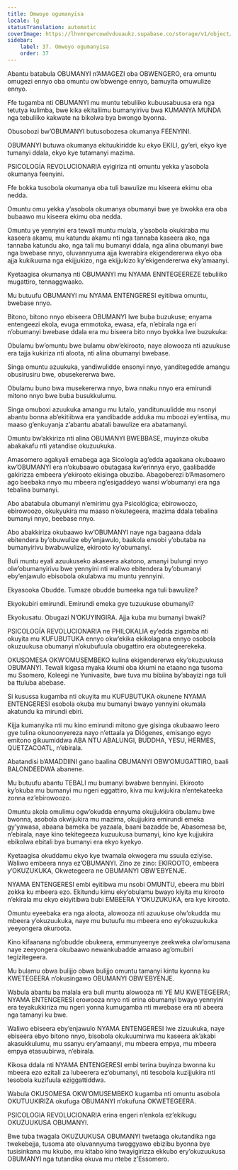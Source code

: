 ```yaml
---
title: Omwoyo ogumanyisa
locale: lg
statusTranslation: automatic
coverImage: https://lhvmrqwrcowdvduuaukz.supabase.co/storage/v1/object/public/strapi-uploads/small_cover-educacion-fundamental.webp-2d51a7828a2b1309555be27f7e2a61a0.webp
sidebar:
    label: 37. Omwoyo ogumanyisa
    order: 37
---
```

Abantu batabula OBUMANYI n’AMAGEZI oba OBWENGERO, era omuntu omugezi ennyo oba omuntu ow’obwenge ennyo, bamuyita omuwulize ennyo.

Ffe tugamba nti OBUMANYI mu muntu tebuliiko kubuusabuusa era nga tetutya kulimba, bwe kika ekitaliimu bumanyirivu bwa KUMANYA MUNDA nga tebuliiko kakwate na bikolwa bya bwongo byonna.

Obusobozi bw’OBUMANYI butusobozesa okumanya FEENYINI.

OBUMANYI butuwa okumanya ekituukiridde ku ekyo EKILI, gy’eri, ekyo kye tumanyi ddala, ekyo kye tutamanyi mazima.

PSICOLOGÍA REVOLUCIONARIA eyigiriza nti omuntu yekka y’asobola okumanya feenyini.

Ffe bokka tusobola okumanya oba tuli bawulize mu kiseera ekimu oba nedda.

Omuntu omu yekka y’asobola okumanya obumanyi bwe ye bwokka era oba bubaawo mu kiseera ekimu oba nedda.

Omuntu ye yennyini era tewali muntu mulala, y’asobola okukiraba mu kaseera akamu, mu katundu akamu nti nga tannaba kaseera ako, nga tannaba katundu ako, nga tali mu bumanyi ddala, nga alina obumanyi bwe nga bwebase nnyo, oluvannyuma ajja kwerabira ekigendererwa ekyo oba ajja kukikuuma nga ekijjukizo, nga ekijjukizo ky’ekigendererwa eky’amaanyi.

Kyetaagisa okumanya nti OBUMANYI mu NYAMA ENNTEGEEREZE tebuliiko mugattiro, tennaggwaako.

Mu butuufu OBUMANYI mu NYAMA ENTENGERESI eyitibwa omuntu, bwebase nnyo.

Bitono, bitono nnyo ebiseera OBUMANYI lwe buba buzukuse; enyama entengeezi ekola, evuga emmotoka, ewasa, efa, n’ebirala nga eri n’obumanyi bwebase ddala era mu biseera bito nnyo byokka lwe buzukuka:

Obulamu bw’omuntu bwe bulamu obw’ekirooto, naye alowooza nti azuukuse era tajja kukiriza nti aloota, nti alina obumanyi bwebase.

Singa omuntu azuukuka, yandiwulidde ensonyi nnyo, yanditegedde amangu obusirusiru bwe, obusekererwa bwe.

Obulamu buno bwa musekererwa nnyo, bwa nnaku nnyo era emirundi mitono nnyo bwe buba busukkulumu.

Singa omuboxi azuukuka amangu mu lutalo, yanditunuulidde mu nsonyi abantu bonna ab’ekitiibwa era yandibadde adduka mu mboozi ey’entiisa, mu maaso g’enkuyanja z’abantu abatali bawulize era abatamanyi.

Omuntu bw’akkiriza nti alina OBUMANYI BWEBBASE, muyinza okuba abakakafu nti yatandise okuzuukuka.

Amasomero agakyali emabega aga Sicología ag’edda agaakana okubaawo kw’OBUMANYI era n’okubaawo obutagasa kw’erinnya eryo, gaalibadde gakirizza embeera y’ekirooto ekisinga obuziba. Abagoberezi b’Amasomero ago beebaka nnyo mu mbeera ng’esigaddeyo wansi w’obumanyi era nga tebalina bumanyi.

Abo abatabula obumanyi n’emirimu gya Psicológica; ebirowoozo, ebirowoozo, okukyukira mu maaso n’okutegeera, mazima ddala tebalina bumanyi nnyo, beebase nnyo.

Abo abakkiriza okubaawo kw’OBUMANYI naye nga bagaana ddala ebitendera by’obuwulize eby’enjawulo, baakola ensobi y’obutaba na bumanyirivu bwabuwulize, ekirooto ky’obumanyi.

Buli muntu eyali azuukuseko akaseera akatono, amanyi bulungi nnyo olw’obumanyirivu bwe yennyini nti waliwo ebitendera by’obumanyi eby’enjawulo ebisobola okulabwa mu muntu yennyini.

Ekyasooka Obudde. Tumaze obudde bumeeka nga tuli bawulize?

Ekyokubiri emirundi. Emirundi emeka gye tuzuukuse obumanyi?

Ekyokusatu. Obugazi N’OKUYINGIRA. Ajja kuba mu bumanyi bwaki?

PSICOLOGÍA REVOLUCIONARIA ne PHILOKALIA ey’edda zigamba nti okuyita mu KUFUBUTUKA ennyo okw’ekika ekikolagana ennyo osobola okuzuukusa obumanyi n’okubufuula obugattiro era obutegeerekeka.

OKUSOMESA OKW’OMUSEMBEKO kulina ekigendererwa eky’okuzuukusa OBUMANYI. Tewali kigasa myaka kkumi oba kkumi na etaano nga tusoma mu Ssomero, Koleegi ne Yunivasite, bwe tuva mu bibiina by’abayizi nga tuli ba ttuluba abebase.

Si kusussa kugamba nti okuyita mu KUFUBUTUKA okunene NYAMA ENTENGERESI esobola okuba mu bumanyi bwayo yennyini okumala akatundu ka mirundi ebiri.

Kijja kumanyika nti mu kino emirundi mitono gye gisinga okubaawo leero gye tulina okunoonyereza nayo n’ettaala ya Diógenes, emisango egyo emitono gikuumiddwa ABA NTU ABALUNGI, BUDDHA, YESU, HERMES, QUETZACOATL, n’ebirala.

Abatandisi b’AMADDIINI gano baalina OBUMANYI OBW’OMUGATTIRO, baali BALONDEEDWA abanene.

Mu butuufu abantu TEBALI mu bumanyi bwabwe bennyini. Ekirooto ky’okuba mu bumanyi mu ngeri eggattiro, kiva mu kwijukira n’entekateeka zonna ez’ebirowoozo.

Omuntu akola omulimu ogw’okudda ennyuma okujjukkira obulamu bwe bwonna, asobola okwijukira mu mazima, okujjukira emirundi emeka gy’yawasa, abaana bameka be yazaala, baani bazadde be, Abasomesa be, n’ebirala, naye kino tekitegeeza kuzuukusa bumanyi, kino kye kujjukira ebikolwa ebitali bya bumanyi era ekyo kyekyo.

Kyetaagisa okuddamu ekyo kye twamala okwogera mu ssuula eziyise. Waliwo embeera nnya ez’OBUMANYI. Zino ze zino: EKIROOTO, embeera y’OKUZUKUKA, Okwetegeera ne OBUMANYI OBW’EBYENJE.

NYAMA ENTENGERESI embi eyitibwa mu nsobi OMUNTU, ebeera mu bbiri zokka ku mbeera ezo. Ekitundu kimu eky’obulamu bwayo kiyita mu kirooto n’ekirala mu ekyo ekiyitibwa bubi EMBEERA Y’OKUZUKUKA, era kye kirooto.

Omuntu eyeebaka era nga aloota, alowooza nti azuukuse olw’okudda mu mbeera y’okuzuukuka, naye mu butuufu mu mbeera eno ey’okuzuukuka yeeyongera okuroota.

Kino kifaanana ng’obudde obukeera, emmunyeenye zeekweka olw’omusana naye zeeyongera okubaawo newankubadde amaaso ag’omubiri tegizitegeera.

Mu bulamu obwa bulijjo obwa bulijjo omuntu tamanyi kintu kyonna ku KWETEGEERA n’okusingawo OBUMANYI OBW’EBYENJE.

Wabula abantu ba malala era buli muntu alowooza nti YE MU KWETEGEERA; NYAMA ENTENGERESI erowooza nnyo nti erina obumanyi bwayo yennyini era teyakukkiriza mu ngeri yonna kumugamba nti mwebase era nti abeera nga tamanyi ku bwe.

Waliwo ebiseera eby’enjawulo NYAMA ENTENGERESI lwe zizuukuka, naye ebiseera ebyo bitono nnyo, bisobola okukuumirwa mu kaseera ak’akabi akasukkulumu, mu ssanyu ery’amaanyi, mu mbeera empya, mu mbeera empya etasuubirwa, n’ebirala.

Kikosa ddala nti NYAMA ENTENGERESI embi terina buyinza bwonna ku mbeera ezo ezitali za lubeerera ez’obumanyi, nti tesobola kuzijjukira nti tesobola kuzifuula eziggattiddwa.

Wabula OKUSOMESA OKW’OMUSEMBEKO kugamba nti omuntu asobola OKUTUUKIRIZA okufuga OBUMANYI n’okufuna OKWETEGEERA.

PSICOLOGIA REVOLUCIONARIA erina engeri n’enkola ez’ekikugu OKUZUUKUSA OBUMANYI.

Bwe tuba twagala OKUZUUKUSA OBUMANYI twetaaga okutandika nga twekebejja, tusoma ate oluvannyuma tweggyawo ebizibu byonna bye tusisinkana mu kkubo, mu kitabo kino twayigirizza ekkubo ery’okuzuukusa OBUMANYI nga tutandika okuva mu ntebe z’Essomero.

